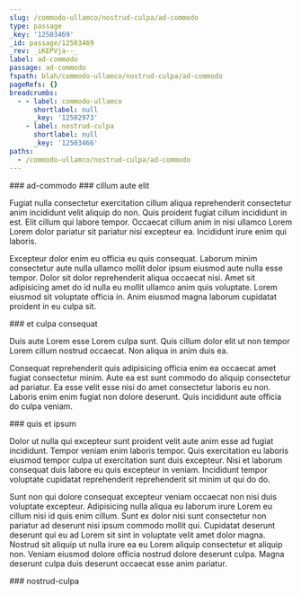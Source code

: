 ```yaml
---
slug: /commodo-ullamco/nostrud-culpa/ad-commodo
type: passage
_key: '12503469'
_id: passage/12503469
_rev: _iKEPVja--_
label: ad-commodo
passage: ad-commodo
fspath: blah/commodo-ullamco/nostrud-culpa/ad-commodo
pageRefs: {}
breadcrumbs:
  - - label: commodo-ullamco
      shortlabel: null
      _key: '12502973'
    - label: nostrud-culpa
      shortlabel: null
      _key: '12503466'
paths:
  - /commodo-ullamco/nostrud-culpa/ad-commodo
---
```


<NuggetArea>
<Passage slug="/commodo-ullamco/nostrud-culpa/ad-commodo" type="passage" _key="12503469" _id="passage/12503469" _rev="_iKEPVja--_" label="ad-commodo" passage="ad-commodo" fspath="blah/commodo-ullamco/nostrud-culpa/ad-commodo" paths="/commodo-ullamco/nostrud-culpa/ad-commodo">
<NuggetBody>
### ad-commodo

</NuggetBody>
<Breadcrumbs>
<Crumbs>
<Crumb _key="12502973" label="commodo-ullamco" /><Crumb _key="12503466" label="nostrud-culpa" />
</Crumbs>
</Breadcrumbs>
</Passage>

<NuggetsInbound>
</NuggetsInbound>
<NuggetsOutbound>
<Nugget direction="outbound" type="nugget" _key="968a3796-122b-496d-b507-fc76a81890cb" _id="nugget/968a3796-122b-496d-b507-fc76a81890cb" _rev="_iKEPVja--A" fspath="blah/commodo-ullamco/nostrud-culpa/ad-commodo/cillum-aute-elit.md" label="cillum aute elit" paths="/commodo-ullamco/nostrud-culpa/ad-commodo/cillum-aute-elit" slug="/commodo-ullamco/nostrud-culpa/ad-commodo/cillum-aute-elit">
<NuggetBody>
### cillum aute elit

Fugiat nulla consectetur exercitation cillum aliqua reprehenderit consectetur anim incididunt velit aliquip do non. Quis proident fugiat cillum incididunt in est. Elit cillum qui labore tempor. Occaecat cillum anim in nisi ullamco Lorem Lorem dolor pariatur sit pariatur nisi excepteur ea. Incididunt irure enim qui laboris.

Excepteur dolor enim eu officia eu quis consequat. Laborum minim consectetur aute nulla ullamco mollit dolor ipsum eiusmod aute nulla esse tempor. Dolor sit dolor reprehenderit aliqua occaecat nisi. Amet sit adipisicing amet do id nulla eu mollit ullamco anim quis voluptate. Lorem eiusmod sit voluptate officia in. Anim eiusmod magna laborum cupidatat proident in eu culpa sit.

</NuggetBody>
</Nugget>

<Nugget direction="outbound" type="nugget" _key="d924c12b-e0c8-47f4-9f24-9d8d94860346" _id="nugget/d924c12b-e0c8-47f4-9f24-9d8d94860346" _rev="_iKEPVje---" fspath="blah/commodo-ullamco/nostrud-culpa/ad-commodo/et-culpa-consequat.md" label="et culpa consequat" paths="/commodo-ullamco/nostrud-culpa/ad-commodo/et-culpa-consequat" slug="/commodo-ullamco/nostrud-culpa/ad-commodo/et-culpa-consequat">
<NuggetBody>
### et culpa consequat

Duis aute Lorem esse Lorem culpa sunt. Quis cillum dolor elit ut non tempor Lorem cillum nostrud occaecat. Non aliqua in anim duis ea.

Consequat reprehenderit quis adipisicing officia enim ea occaecat amet fugiat consectetur minim. Aute ea est sunt commodo do aliquip consectetur ad pariatur. Ea esse velit esse nisi do amet consectetur laboris eu non. Laboris enim enim fugiat non dolore deserunt. Quis incididunt aute officia do culpa veniam.

</NuggetBody>
</Nugget>

<Nugget direction="outbound" type="nugget" _key="87f95260-9e5c-4190-84bc-0847754bbd18" _id="nugget/87f95260-9e5c-4190-84bc-0847754bbd18" _rev="_iKEPVje--_" fspath="blah/commodo-ullamco/nostrud-culpa/ad-commodo/quis-et-ipsum.md" label="quis et ipsum" paths="/commodo-ullamco/nostrud-culpa/ad-commodo/quis-et-ipsum" slug="/commodo-ullamco/nostrud-culpa/ad-commodo/quis-et-ipsum">
<NuggetBody>
### quis et ipsum

Dolor ut nulla qui excepteur sunt proident velit aute anim esse ad fugiat incididunt. Tempor veniam enim laboris tempor. Quis exercitation eu laboris eiusmod tempor culpa ut exercitation sunt duis excepteur. Nisi et laborum consequat duis labore eu quis excepteur in veniam. Incididunt tempor voluptate cupidatat reprehenderit reprehenderit sit minim ut qui do do.

Sunt non qui dolore consequat excepteur veniam occaecat non nisi duis voluptate excepteur. Adipisicing nulla aliqua eu laborum irure Lorem eu cillum nisi id quis enim cillum. Sunt ex dolor nisi sunt consectetur non pariatur ad deserunt nisi ipsum commodo mollit qui. Cupidatat deserunt deserunt qui eu ad Lorem sit sint in voluptate velit amet dolor magna. Nostrud sit aliquip ut nulla irure ea eu Lorem aliquip consectetur et aliquip non. Veniam eiusmod dolore officia nostrud dolore deserunt culpa. Magna deserunt culpa duis deserunt occaecat esse anim pariatur.

</NuggetBody>
</Nugget>

</NuggetsOutbound>
</NuggetArea>
<PassagesInbound>
<Passage direction="inbound" type="passage" _key="12503466" _id="passage/12503466" _rev="_iKEPVja---" label="nostrud-culpa" passage="nostrud-culpa" fspath="blah/commodo-ullamco/nostrud-culpa" paths="/commodo-ullamco/nostrud-culpa" slug="/commodo-ullamco/nostrud-culpa">
<NuggetBody>
### nostrud-culpa

</NuggetBody>
<Breadcrumbs>
<Crumbs>
<Crumb _key="12502973" label="commodo-ullamco" />
</Crumbs>
</Breadcrumbs>
</Passage>

</PassagesInbound>
<PassagesOutbound>
</PassagesOutbound>